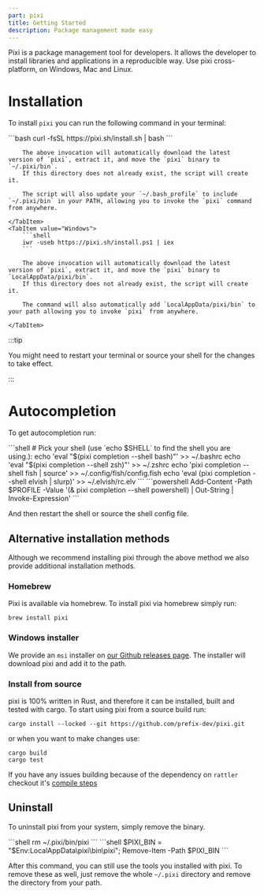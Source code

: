 ```yaml
---
part: pixi
title: Getting Started
description: Package management made easy
---
```


Pixi is a package management tool for developers.
It allows the developer to install libraries and applications in a reproducible way.
Use pixi cross-platform, on Windows, Mac and Linux.

# Installation

To install `pixi` you can run the following command in your terminal:

<Tabs groupId="install_os">
    <TabItem value="Linux & macOS">
        ```bash
        curl -fsSL https://pixi.sh/install.sh | bash
        ```

        The above invocation will automatically download the latest version of `pixi`, extract it, and move the `pixi` binary to `~/.pixi/bin`.
        If this directory does not already exist, the script will create it.

        The script will also update your `~/.bash_profile` to include `~/.pixi/bin` in your PATH, allowing you to invoke the `pixi` command from anywhere.

    </TabItem>
    <TabItem value="Windows">
        ```shell
        iwr -useb https://pixi.sh/install.ps1 | iex
        ```

        The above invocation will automatically download the latest version of `pixi`, extract it, and move the `pixi` binary to `LocalAppData/pixi/bin`.
        If this directory does not already exist, the script will create it.

        The command will also automatically add `LocalAppData/pixi/bin` to your path allowing you to invoke `pixi` from anywhere.

    </TabItem>
</Tabs>

:::tip

You might need to restart your terminal or source your shell for the changes to take effect.

:::

# Autocompletion

To get autocompletion run:

<Tabs groupId="install_os">
    <TabItem value="Linux & macOS">
        ```shell
        # Pick your shell (use `echo $SHELL` to find the shell you are using.):
        echo 'eval "$(pixi completion --shell bash)"' >> ~/.bashrc
        echo 'eval "$(pixi completion --shell zsh)"' >> ~/.zshrc
        echo 'pixi completion --shell fish | source' >> ~/.config/fish/config.fish
        echo 'eval (pixi completion --shell elvish | slurp)' >> ~/.elvish/rc.elv
        ```
    </TabItem>
    <TabItem value="Windows">
        ```powershell
        Add-Content -Path $PROFILE -Value '(& pixi completion --shell powershell) | Out-String | Invoke-Expression'
        ```
    </TabItem>
</Tabs>

And then restart the shell or source the shell config file.

## Alternative installation methods

Although we recommend installing pixi through the above method we also provide additional installation methods.

### Homebrew

Pixi is available via homebrew. To install pixi via homebrew simply run:

```shell
brew install pixi
```

### Windows installer

We provide an `msi` installer on [our Github releases page](https://github.com/prefix-dev/pixi/releases/latest).
The installer will download pixi and add it to the path.

### Install from source

pixi is 100% written in Rust, and therefore it can be installed, built and tested with cargo.
To start using pixi from a source build run:

```shell
cargo install --locked --git https://github.com/prefix-dev/pixi.git
```

or when you want to make changes use:

```shell
cargo build
cargo test
```

If you have any issues building because of the dependency on `rattler` checkout
it's [compile steps](https://github.com/mamba-org/rattler/tree/main#give-it-a-try)

## Uninstall

To uninstall pixi from your system, simply remove the binary.

<Tabs groupId="install_os">
    <TabItem value="Linux & macOS">
        ```shell
        rm ~/.pixi/bin/pixi
        ```
    </TabItem>
    <TabItem value="Windows">
        ```shell
        $PIXI_BIN = "$Env:LocalAppData\pixi\bin\pixi"; Remove-Item -Path $PIXI_BIN
        ```
    </TabItem>
</Tabs>

After this command, you can still use the tools you installed with pixi.
To remove these as well, just remove the whole `~/.pixi` directory and remove the directory from your path.


<Cols3>
    <DocLinkCard
        link="/pixi/basic_usage"
        title="Basic usage"
        excerpt="Learn how to use pixi."
    ></DocLinkCard>
    <DocLinkCard
        link="/pixi/cli"
        title="Command reference"
        excerpt="Explains all available pixi subcommands."
    ></DocLinkCard>
    <DocLinkCard
        link="/pixi/examples"
        title="Example projects"
        excerpt="See a few examples of projects run with pixi."
    ></DocLinkCard>
</Cols3>
